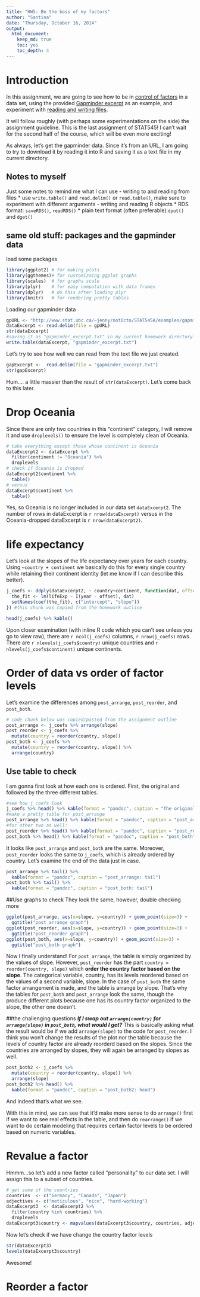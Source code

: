 ```yaml
---
title: "HW5: Be the boss of my factors"
author: "Santina"
date: "Thursday, October 16, 2014"
output: 
  html_document:
    keep_md: true
    toc: yes
    toc_depth: 4 
---
```


# Introduction 
In this assignment, we are going to see how to be in [control of factors](http://stat545-ubc.github.io/block014_factors.html) in a data set, using the provided [Gapminder excerpt](http://www.stat.ubc.ca/~jenny/notOcto/STAT545A/examples/gapminder/data/gapminderDataFiveYear.txt) as an example, and experiment with [reading and writing files](https://github.com/STAT545-UBC/STAT545-UBC.github.io/blob/master/cm011_files-out-in-script.r). 

It will follow roughly (with perhaps some experimentations on the side) the assignment guideline. This is the last assignment of STAT545! I can't wait for the second half of the course, which will be even more exciting! 

As always, let's get the gapminder data. Since it's from an URL, I am going to try to download it by reading it into R and saving it as a text file in my current directory. 

## Notes to myself 
Just some notes to remind me what I can use 
- writing to and reading from files
  * use `write.table()` and `read.delim()` or `read.table()`, make sure to experiment with different arguments 
- writing and reading R objects
  * RDS format: `saveRDS()`, `readRDS()`
  * plain text format (often preferable):`dput()` and `dget()` 

## same old stuff: packages and the gapminder data
load some packages 
```r
library(ggplot2) # for making plots
library(ggthemes)# for customizaing ggplot graphs 
library(scales)  # for graphs scale
library(plyr)    # for easy computation with data frames
library(dplyr)   # do this after loading plyr
library(knitr)   # for rendering pretty tables
```

Loading our gapminder data 
```r
gpURL <- "http://www.stat.ubc.ca/~jenny/notOcto/STAT545A/examples/gapminder/data/gapminderDataFiveYear.txt"
dataExcerpt <- read.delim(file = gpURL) 
str(dataExcerpt)
#saving it as "gapminder_excerpt.txt" in my current homework directory
write.table(dataExcerpt, "gapminder_excerpt.txt") 
```

Let's try to see how well we can read from the text file we just created. 
```r
gapExcerpt <-  read.delim(file = "gapminder_excerpt.txt")
str(gapExcerpt)

```
Hum.... a little massier than the result of `str(dataExcerpt)`. Let's come back to this later. 

# Drop Oceania 
Since there are only two countries in this "continent" category, I will remove it and use `droplevels()` to ensure the level is completely clean of Oceania.

```r
# take everything except those whose continent is Oceania 
dataExcerpt2 <- dataExcerpt %>%
  filter(continent != "Oceania") %>%
  droplevels
# check if Oceania is dropped 
dataExcerpt2$continent %>%
  table()
# versus 
dataExcerpt$continent %>%
  table()
```

Yes, so Oceania is no longer included in our data set `dataExcerpt2`. The number of rows in dataExcerpt is `r nrow(dataExcerpt)` versus in the Oceania-dropped dataExcerpt is `r nrow(dataExcerpt2)`. 


# life expectancy 

Let's look at the slopes of the life expectancy over years for each country. Using `~country + continent` we basically do this for every single country while retaining their continent identity (let me know if I can describe this better). 

```r
j_coefs <- ddply(dataExcerpt2, ~ country+continent, function(dat, offset = 1952) {
  the_fit <- lm(lifeExp ~ I(year - offset), dat)
  setNames(coef(the_fit), c("intercept", "slope"))
}) #this chunk was copied from the homework outline  

head(j_coefs) %>% kable()
```

Upon closer examination (with inline R code which you can't see unless you go to view raw), there are `r ncol(j_coefs)` columns, `r nrow(j_coefs)` rows. There are `r nlevels(j_coefs$country)` unique countries and `r nlevels(j_coefs$continent)` unique continents.  

# Order of data vs order of factor levels 

Let's examine the differences among `post_arrange`, `post_reorder`, and `post_both`. 
```r
# code chunk below was copied/pasted from the assignment outline 
post_arrange <- j_coefs %>% arrange(slope)
post_reorder <- j_coefs %>%
  mutate(country = reorder(country, slope))
post_both <- j_coefs %>%
  mutate(country = reorder(country, slope)) %>%
  arrange(country)
```

## Use table to check
I am gonna first look at how each one is ordered. First, the original and followed by the three different tables.

```r
#see how j_coefs look 
j_coefs %>% head() %>% kable(format = "pandoc", caption = "The original: j_coefs")
#make a pretty table for post_arrange 
post_arrange %>% head() %>% kable(format = "pandoc", caption = "post_arrange")
#for other two as well: 
post_reorder %>% head() %>% kable(format = "pandoc", caption = "post_reorder")
post_both %>% head() %>% kable(format = "pandoc", caption = "post_both")
```

It looks like `post_arrange` and `post_both` are the same. Moreover, `post_reorder` looks the same to `j_coefs`, which is already ordered by country. Let's examine the end of the data just in case. 
```r
post_arrange %>% tail() %>% 
  kable(format = "pandoc", caption = "post_arrange: tail")
post_both %>% tail() %>% 
  kable(format = "pandoc", caption = "post_both: tail")
```

##Use graphs to check
They look the same, however, double checking more 

```r
ggplot(post_arrange, aes(x=slope, y=country)) + geom_point(size=3) +
  ggtitle("post_arrange graph")
ggplot(post_reorder, aes(x=slope, y=country)) + geom_point(size=3) +
  ggtitle("post_reorder graph")
ggplot(post_both, aes(x=slope, y=country)) + geom_point(size=3) +
  ggtitle("post_both graph")
```

Now I finally understand!  For `post_arrange`, the table is simply organized by the values of slope. However, `post_reorder` has the part `country = reorder(country, slope)` which __order the country factor based on the slope__. The categorical variable, country, has its levels reordered based on the values of a second variable, slope. In the case of `post_both` the same factor arrangement is made, and the table is arrange by slope. That's why the tables for `post_both` and `post_arrange` look the same, though the produce different plots because one has its country factor organized to the slope, the other one doesn't. 

##the challenging questions
___If I swap out `arrange(country)` for `arrange(slope)` in `post_both`, what would I get?___ This is basically asking what the result would be if we add `arrange(slope)` to the code for `post_reorder`. I think you won't change the results of the plot nor the table because the levels of country factor are already reorderd based on the slopes. Since the countries are arranged by slopes, they will again be arranged by slopes as well.  

```r
post_both2 <- j_coefs %>%
  mutate(country = reorder(country, slope)) %>%
  arrange(slope)
post_both2 %>% head() %>% 
  kable(format = "pandoc", caption = "post_both2: head")
```
And indeed that's what we see.  

With this in mind, we can see that it'd make more sense to do `arrange()` first if we want to see real effects in the table, and then do `rearrange()` if we want to do certain modeling that requires certain factor levels to be ordered based on numeric variables. 

# Revalue a factor 
Hmmm...so let's add a new factor called "personality" to our data set. I will assign this to a subset of countries. 
```r
# get some of the countries
countries  <- c("Germany", "Canada", "Japan")
adjectives <- c("meticulous", "nice", "hard-working")
dataExcerpt3  <- dataExcerpt2 %>%
  filter(country %in% countries) %>%
  droplevels 
dataExcerpt3$country <- mapvalues(dataExcerpt3$country, countries, adjectives)

```

Now let's check if we have change the country factor levels
```r
str(dataExcerpt3)
levels(dataExcerpt3$country)
```
Awesome! 

# Reorder a factor 

